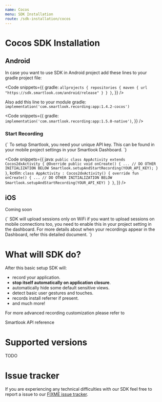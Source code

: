 ```yaml
---
name: Cocos
menu: SDK Installation
route: /sdk-installation/cocos
---
```




# Cocos SDK Installation

## Android

In case you want to use SDK in Android project add these lines to your gradle project file:

<Code
  snippets={{
    gradle: `
allprojects {
  repositories {
    maven {
      url "https://sdk.smartlook.com/android/release"
    }
  }
}
`,
  }}
/>

Also add this line to your module gradle: `implementation('com.smartlook.recording:app:1.4.2-cocos')`

<Code
  snippets={{
    gradle: `
implementation('com.smartlook.recording:app:1.5.0-native')
`,
  }}
/>

### Start Recording

<TextBlock kind="important">
{`
To setup Smartlook, you need your unique API key. This can be found in your mobile project settings in <Link to="https://app.smartlook.com/settings/projects">your Smartlook Dashboard</Link>.
`}
</TextBlock>

<Code
  snippets={{
      java: `
public class AppActivity extends Cocos2dxActivity {
    @Override
    public void onCreate() {
        ...
        // DO OTHER INITIALIZATION BELOW
        Smartlook.setupAndStartRecording(YOUR_API_KEY);
    }
}
      `,
      kotlin: `
class AppActivity : Cocos2dxActivity() {
    override fun onCreate() {
        ...
        // DO OTHER INITIALIZATION BELOW
        Smartlook.setupAndStartRecording(YOUR_API_KEY)
    }
}
      `,
  }}
/>

## iOS

Coming soon

<TextBlock kind="note">
{`
SDK will upload sessions only on WiFi if you want to upload sessions on mobile connections too, you need to enable this in your project setting in the dashboard. For more details about when your recordings appear in the Dashboard, refer <Link to="/conceptual/when-i-will-see-the-recordings-in-dashboard">this detailed document</Link>.
`}
</TextBlock>

# What will SDK do?

After this basic setup SDK will:
* record your application.
* **stop itself automatically on application closure**.
* automatically hide some default sensitive views.
* detect basic user gestures and touches.
* records install referrer if present.
* and much more!

For more advanced recording customization please refer to 

<Link to="/api_reference">Smartlook API reference</Link>

# Supported versions
TODO

# Issue tracker
If you are experiencing any technical difficulties with our SDK feel free to report a issue to our [FIXME issue tracker]().